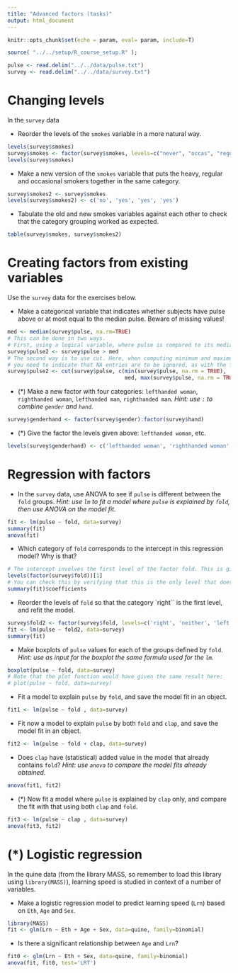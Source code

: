 ```yaml
---
title: "Advanced factors (tasks)"
output: html_document
---
```

```r
knitr::opts_chunk$set(echo = param, eval= param, include=T)
```


```r
source( "../../setup/R_course_setup.R" );
```

```r
pulse <- read.delim("../../data/pulse.txt")
survey <- read.delim("../../data/survey.txt")
```


# Changing levels {#levels}

In the `survey` data

- Reorder the levels of the `smokes` variable in a more natural way.

```r
levels(survey$smokes)
survey$smokes <- factor(survey$smokes, levels=c("never", "occas", "regul", "heavy"))
levels(survey$smokes)
```

- Make a new version of the `smokes` variable that puts the heavy, regular and occasional smokers together in the same category.

```r
survey$smokes2 <- survey$smokes
levels(survey$smokes2) <- c('no', 'yes', 'yes', 'yes')
```

- Tabulate the old and new smokes variables against each other to check that the category grouping worked as expected.

```r
table(survey$smokes, survey$smokes2)
```


# Creating factors from existing variables

Use the `survey` data for the exercises below.

- Make a categorical variable that indicates whether subjects have pulse above or at most equal to the median pulse. Beware of missing values!

```r
med <- median(survey$pulse, na.rm=TRUE)
# This can be done in two ways. 
# First, using a logical variable, where pulse is compared to its median
survey$pulse2 <- survey$pulse > med
# The second way is to use cut. Here, when computing minimum and maximum,
# you need to indicate that NA entries are to be ignored, as with the function to compute the median
survey$pulse2 <- cut(survey$pulse, c(min(survey$pulse, na.rm = TRUE), 
                                     med, max(survey$pulse, na.rm = TRUE)))
```

- (*) Make a new factor with four categories: `lefthanded woman`, `righthanded woman`, `lefthanded man`, `righthanded man`.
_Hint: use `:` to combine `gender` and `hand`._

```r
survey$genderhand <- factor(survey$gender):factor(survey$hand)
```

- (*) Give the factor the levels given above: `lefthanded woman`, etc.
```r
levels(survey$genderhand) <- c('lefthanded woman', 'righthanded woman', 'lefthanded man', 'righthanded man')
```


# Regression with factors {#anova}

- In the `survey` data, use ANOVA to see if `pulse` is different between the `fold` groups.
_Hint: use `lm` to fit a model where `pulse` is explained by `fold`, then use ANOVA on the model fit._

```r
fit <- lm(pulse ~ fold, data=survey)
summary(fit)
anova(fit)
```

- Which category of `fold` corresponds to the intercept in this regression model? Why is that?

```r
# The intercept involves the first level of the factor fold. This is given below:
levels(factor(survey$fold))[1]
# You can check this by verifying that this is the only level that does not appear explicitly in the coefficients table of the model fit summary:
summary(fit)$coefficients
```


- Reorder the levels of `fold` so that the category `right`` is the first level, and refit the model. 

```r
survey$fold2 <- factor(survey$fold, levels=c('right', 'neither', 'left'))
fit <- lm(pulse ~ fold2, data=survey)
summary(fit)
```

- Make boxplots of `pulse` values for each of the groups defined by `fold`.
_Hint: use as input for the boxplot the same formula used for the `lm`._

```r
boxplot(pulse ~ fold, data=survey)
# Note that the plot function would have given the same result here:
# plot(pulse ~ fold, data=survey)
```

- Fit a model to explain `pulse` by `fold`, and save the model fit in an object.


```r
fit1 <- lm(pulse ~ fold , data=survey)
```

- Fit now a model to explain `pulse` by both `fold` and `clap`, and save the model fit in an object. 

```r
fit2 <- lm(pulse ~ fold + clap, data=survey)
```

- Does `clap` have (statistical) added value in the model that already contains `fold`?
_Hint: use `anova` to compare the model fits already obtained._

```r
anova(fit1, fit2)
```


- (*) Now fit a model where `pulse` is explained by  `clap` only, and compare the fit with that using both `clap` and `fold`.  

```r
fit3 <- lm(pulse ~ clap , data=survey)
anova(fit3, fit2)
```


# (*) Logistic regression

In the quine data (from the library MASS, so remember to load this library using `library(MASS)`),  learning speed is studied in context of a number of variables.

- Make a logistic regression model to predict learning speed (`Lrn`) based on `Eth`, `Age` and `Sex`.

```r
library(MASS)
fit <- glm(Lrn ~ Eth + Age + Sex, data=quine, family=binomial)
```

- Is there a significant relationship between `Age` and `Lrn`?
  
```r
fit0 <- glm(Lrn ~ Eth + Sex, data=quine, family=binomial)
anova(fit, fit0, test='LRT')
```

